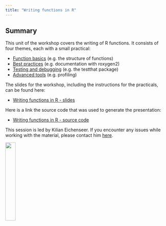 ```yaml
---
title: "Writing functions in R"
---
```


## Summary

This unit of the workshop covers the writing of R functions. It consists of four themes, each with a small practical:

- [Function basics](https://keichenseer.github.io/Writing_functions_in_R/#/function-basics) (e.g. the structure of functions)
- [Best practices](https://keichenseer.github.io/Writing_functions_in_R/#/best-practices) (e.g. documentation with roxygen2)
- [Testing and debugging](https://keichenseer.github.io/Writing_functions_in_R/#/testing-and-debugging) (e.g. the testthat package)
- [Advanced tools](https://keichenseer.github.io/Writing_functions_in_R/#/advanced-tools) (e.g. profiling)

The slides for the workshop, including the instructions for the practicals, can be found here:

- [Writing functions in R - slides](https://keichenseer.github.io/Writing_functions_in_R/)

Here is a link the source code that was used to generate the presentation:

- [Writing functions in R - source code](https://github.com/KEichenseer/Writing_functions_in_R/blob/main/functions.qmd)

This session is led by Kilian Eichenseer. If you encounter any issues while working with the material, please contact him [here](mailto:kilian.eichenseer@gmail.com).

![](images/logo.png){fig-align="right" width="25%"}

